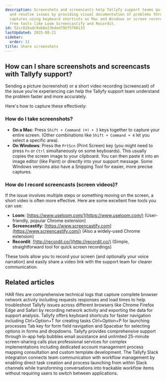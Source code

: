 ```yaml
---
description: Screenshots and screencasts help Tallyfy support teams quickly understand
  and resolve issues by providing visual documentation of problems through screen
  captures using keyboard shortcuts on Mac and Windows or screen recordings using
  free tools like Loom Screencastify and Recordit.
id: 52cc020adc9ab8e23bded795f5760133
lastUpdated: 2025-08-21
sidebar:
  order: 11
title: Share screenshots
---
```


## How can I share screenshots and screencasts with Tallyfy support?

Sending a picture (screenshot) or a short video recording (screencast) of the issue you're experiencing can help the Tallyfy support team understand the problem faster and more accurately.

Here's how to capture these effectively:

### How do I take screenshots?

*   **On a Mac**: Press `Shift + Command (⌘) + 3` keys together to capture your entire screen. (Other combinations like `Shift + Command + 4` let you select a specific area).
*   **On Windows**: Press the `PrtScn` (Print Screen) key (you might need to press `Fn` or `Ctrl` simultaneously on some keyboards). This usually copies the screen image to your clipboard. You can then paste it into an image editor (like Paint) or directly into your support message. Some Windows versions also have a Snipping Tool for easier, more precise captures.

### How do I record screencasts (screen videos)?

If the issue involves multiple steps or something moving on the screen, a short video is often more effective. Here are some excellent free tools you can use:

*   **Loom**: [https://www.useloom.com/](https://www.useloom.com/) (User-friendly, popular Chrome extension)
*   **Screencastify**: [https://www.screencastify.com](https://www.screencastify.com/) (Also a widely-used Chrome extension)
*   **Recordit**: [http://recordit.co/](http://recordit.co/) (Simple, straightforward tool for quick screen recordings)

These tools allow you to record your screen (and optionally your voice narration) and easily share a video link with the support team for clearer communication.


## Related articles
<CardGrid>
<LinkTitleCard header="<b>Miscellaneous > Generate a HAR file for troubleshooting</b>" href="/products/pro/miscellaneous/how-can-i-generate-a-har-file-for-troubleshooting/" > HAR files are comprehensive technical logs that capture complete browser network activity including requests responses and load times to help troubleshoot Tallyfy issues across different browsers like Chrome Firefox Edge and Safari by recording network activity and exporting the data for support analysis. </LinkTitleCard>
<LinkTitleCard header="<b>Miscellaneous > Keyboard shortcuts</b>" href="/products/pro/miscellaneous/what-keyboard-shortcuts-can-i-use-in-tallyfy/" > Tallyfy offers keyboard shortcuts for faster navigation including Ctrl+Option+T for creating tasks Ctrl+Option+P for launching processes Tab key for form field navigation and Spacebar for selecting options in forms and dropdowns. </LinkTitleCard>
<LinkTitleCard header="<b>Support > Contact support</b>" href="/products/pro/miscellaneous/support/how-can-i-contact-tallyfys-support-team/" > Tallyfy provides comprehensive support through in-app help bubbles email assistance and unlimited 25-minute screen-sharing calls plus professional services for complex implementations including dedicated account management process mapping consultation and custom template development. </LinkTitleCard>
<LinkTitleCard header="<b>Vendors > Slack</b>" href="/products/pro/integrations/vendors/slack/" > The Tallyfy Slack integration connects team communication with workflow management by enabling direct task creation and process launching from within Slack channels while transforming conversations into trackable workflow items without requiring users to switch between applications. </LinkTitleCard>
</CardGrid>